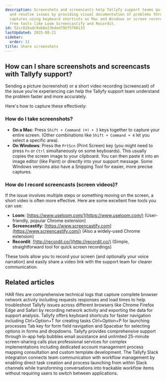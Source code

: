 ```yaml
---
description: Screenshots and screencasts help Tallyfy support teams quickly understand
  and resolve issues by providing visual documentation of problems through screen
  captures using keyboard shortcuts on Mac and Windows or screen recordings using
  free tools like Loom Screencastify and Recordit.
id: 52cc020adc9ab8e23bded795f5760133
lastUpdated: 2025-08-21
sidebar:
  order: 11
title: Share screenshots
---
```


## How can I share screenshots and screencasts with Tallyfy support?

Sending a picture (screenshot) or a short video recording (screencast) of the issue you're experiencing can help the Tallyfy support team understand the problem faster and more accurately.

Here's how to capture these effectively:

### How do I take screenshots?

*   **On a Mac**: Press `Shift + Command (⌘) + 3` keys together to capture your entire screen. (Other combinations like `Shift + Command + 4` let you select a specific area).
*   **On Windows**: Press the `PrtScn` (Print Screen) key (you might need to press `Fn` or `Ctrl` simultaneously on some keyboards). This usually copies the screen image to your clipboard. You can then paste it into an image editor (like Paint) or directly into your support message. Some Windows versions also have a Snipping Tool for easier, more precise captures.

### How do I record screencasts (screen videos)?

If the issue involves multiple steps or something moving on the screen, a short video is often more effective. Here are some excellent free tools you can use:

*   **Loom**: [https://www.useloom.com/](https://www.useloom.com/) (User-friendly, popular Chrome extension)
*   **Screencastify**: [https://www.screencastify.com](https://www.screencastify.com/) (Also a widely-used Chrome extension)
*   **Recordit**: [http://recordit.co/](http://recordit.co/) (Simple, straightforward tool for quick screen recordings)

These tools allow you to record your screen (and optionally your voice narration) and easily share a video link with the support team for clearer communication.


## Related articles
<CardGrid>
<LinkTitleCard header="<b>Miscellaneous > Generate a HAR file for troubleshooting</b>" href="/products/pro/miscellaneous/how-can-i-generate-a-har-file-for-troubleshooting/" > HAR files are comprehensive technical logs that capture complete browser network activity including requests responses and load times to help troubleshoot Tallyfy issues across different browsers like Chrome Firefox Edge and Safari by recording network activity and exporting the data for support analysis. </LinkTitleCard>
<LinkTitleCard header="<b>Miscellaneous > Keyboard shortcuts</b>" href="/products/pro/miscellaneous/what-keyboard-shortcuts-can-i-use-in-tallyfy/" > Tallyfy offers keyboard shortcuts for faster navigation including Ctrl+Option+T for creating tasks Ctrl+Option+P for launching processes Tab key for form field navigation and Spacebar for selecting options in forms and dropdowns. </LinkTitleCard>
<LinkTitleCard header="<b>Support > Contact support</b>" href="/products/pro/miscellaneous/support/how-can-i-contact-tallyfys-support-team/" > Tallyfy provides comprehensive support through in-app help bubbles email assistance and unlimited 25-minute screen-sharing calls plus professional services for complex implementations including dedicated account management process mapping consultation and custom template development. </LinkTitleCard>
<LinkTitleCard header="<b>Vendors > Slack</b>" href="/products/pro/integrations/vendors/slack/" > The Tallyfy Slack integration connects team communication with workflow management by enabling direct task creation and process launching from within Slack channels while transforming conversations into trackable workflow items without requiring users to switch between applications. </LinkTitleCard>
</CardGrid>